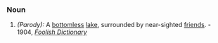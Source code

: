 ===Noun===
#''(Parody):'' A [[bottomless]] [[lake]], surrounded by near-sighted [[friends]]. - 1904, ''[[Foolish Dictionary]]''